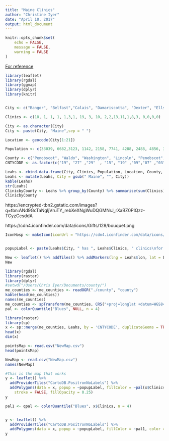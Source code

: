 ```yaml
---
title: "Maine Clinics"
author: "Christine Iyer"
date: "April 10, 2017"
output: html_document
---
```


```r
knitr::opts_chunk$set(
	echo = FALSE,
	message = FALSE,
	warning = FALSE
)
```

[For reference](http://rpubs.com/chrisiyer/221519)

```r
library(leaflet)
library(rgdal)
library(ggmap)
library(dplyr)
library(knitr)


City <- c("Bangor", "Belfast","Calais", "Damariscotta", "Dexter", "Ellsworth", "Farmington", "Fort Kent", "Houlton", "Lewiston", "Machias", "Norway", "Presque Isle",  "Rockland", "Rumford", "Skowhegan","Waterville", "Portland", "Biddeford", "Topsham", "Brownville" )

Clinics <- c(18, 1, 1, 1, 1,3,1, 19, 3, 10, 2,2,13,11,1,8,3, 0,0,0,0)

City <- as.character(City)
City <- paste(City, "Maine",sep = " ")

Location <- geocode(City[1:21])

Population <- c(33039, 6682,3123, 1142, 2158, 7741, 4288, 2488, 4856, 36592, 1274, 2748, 9692, 7297, 4218, 6297, 15722, 66194, 21277, 8800, 1200)

County <- c("Penobscot", "Waldo", "Washington", "Lincoln", "Penobscot", "Hancock", "Franklin", "Aroostook", "Aroostook", "Androscoggin", "Washington", "Oxford", "Aroostook","Knox", "Oxford", "Somerset", "Kennebec","Cumberland", "York", "Sagadahoc", "Piscataquis")
CNTYCODE <- as.factor(c("19", "27" ,"29"  , "15", "19" ,"09","07" ,"03" ,"03" ,"01" ,"29" ,"17","03" ,"13" ,"17" ,"25" ,"11" ,"05" ,"31" ,"23" ,"21" ))

Leahs <- cbind.data.frame(City, Clinics, Population, Location, County, CNTYCODE)
Leahs <- mutate(Leahs, City = gsub(" Maine", "", City))
kable(Leahs)
str(Leahs)
ClinicbyCounty <- Leahs %>% group_by(County) %>% summarise(sum(Clinics))
ClinicbyCounty
```

https://encrypted-tbn2.gstatic.com/images?q=tbn:ANd9GcTaNgIjVruTY_rebXeXNgWuDQGMNrJ_rXaBZ0PIQzz-TCyzCcsddA

https://cdn4.iconfinder.com/data/icons/Gifts/128/bouquet.png

```r


IconHosp <- makeIcon(iconUrl = "https://cdn4.iconfinder.com/data/icons/Gifts/128/bouquet.png", iconWidth = 31*215/230, iconHeight = 31, iconAnchorX = 31*215/230/2, iconAnchorY = 16)


popupLabel <- paste(Leahs$City, " has ", Leahs$Clinics, " clinics\nfor your abortion pleasure")
```


```r
New <- leaflet() %>% addTiles() %>% addMarkers(lng = Leahs$lon, lat = Leahs$lat, icon = IconHosp, popup = popupLabel) %>% setView(lng = -70.0589, lat = 43.3601, zoom = 6) %>% addProviderTiles("CartoDB.Positron")
New
```

```r
library(rgdal)
library(raster)
library(dplyr)
#setwd("/Users/Chris Iyer/Documents/county/")
me_counties <- me_counties <- readOGR("./county", "county")
kable(head(me_counties))
names(me_counties)
me_counties <- spTransform(me_counties, CRS("+proj=longlat +datum=WGS84"))
pal <- colorQuantile("Blues", NULL, n = 4)
```

```r
library(raster)
library(sp)
x <- sp::merge(me_counties, Leahs, by = 'CNTYCODE', duplicateGeoms = TRUE)
head(x)
dim(x)

pointsMap <- read.csv("NewMap.csv")
head(pointsMap)
```

```r
NewMap <- read.csv("NewMap.csv")
names(NewMap)

```


```r
#This is the map that works
y <- leaflet() %>% 
  addProviderTiles("CartoDB.PositronNoLabels") %>% 
  addPolygons(data = x, popup = ~popupLabel, fillColor = ~pal(x$Clinics), color = "##D46A6A", weight = 1) %>%  setView(lng = -70.0589, lat = 43.3601, zoom = 6) %>% addCircleMarkers(data = NewMap, lng = jitter(NewMap$lng), lat = jitter(NewMap$lat), color = "navy",
    stroke = FALSE, fillOpacity = 0.25)
y
```

```r
pal1 <- qpal <- colorQuantile("Blues", x$Clinics, n = 4)


y <- leaflet() %>% 
  addProviderTiles("CartoDB.PositronNoLabels") %>% 
  addPolygons(data = x, popup = ~popupLabel, fillColor = ~pal1, color = "##D46A6A", weight = 1) %>%  setView(lng = -70.0589, lat = 43.3601, zoom = 6) %>% addCircleMarkers(data = NewMap, lng = jitter(NewMap$lng), lat = jitter(NewMap$lat))
y
```


